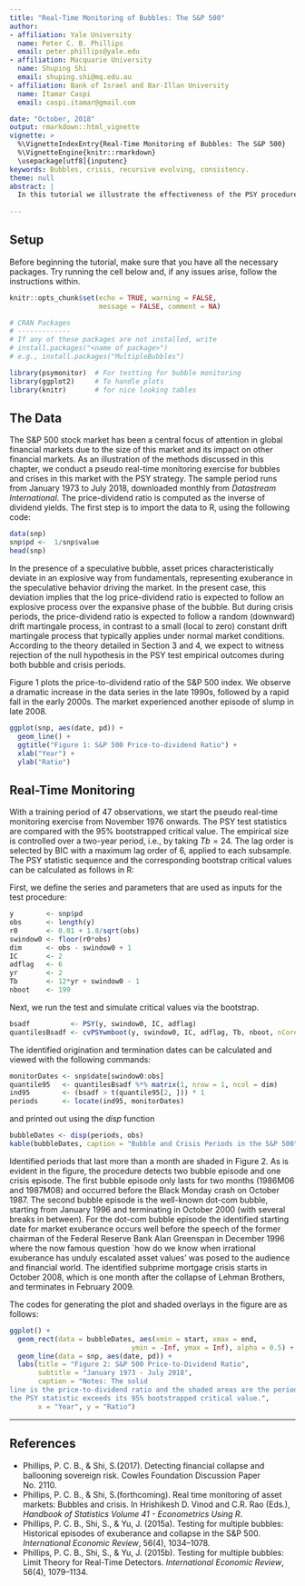 ```yaml
---
title: "Real-Time Monitoring of Bubbles: The S&P 500"
author:
- affiliation: Yale University
  name: Peter C. B. Phillips
  email: peter.phillips@yale.edu
- affiliation: Macquarie University
  name: Shuping Shi
  email: shuping.shi@mq.edu.au
- affiliation: Bank of Israel and Bar-Illan University
  name: Itamar Caspi  
  email: caspi.itamar@gmail.com

date: "October, 2018"
output: rmarkdown::html_vignette
vignette: >
  %\VignetteIndexEntry{Real-Time Monitoring of Bubbles: The S&P 500}
  %\VignetteEngine{knitr::rmarkdown}
  \usepackage[utf8]{inputenc}
keywords: Bubbles, crisis, recursive evolving, consistency.
theme: null
abstract: |
  In this tutorial we illustrate the effectiveness of the PSY procedure in                  detecting bubbles with an applications to the S&P 500 financial market using R            and the *psymonitor* package.
    
---
```


## Setup

Before beginning the tutorial, make sure that you have all the necessary packages. Try running the cell below and, if any issues arise, follow the instructions within.


```r
knitr::opts_chunk$set(echo = TRUE, warning = FALSE,
                      message = FALSE, comment = NA)

# CRAN Packages 
# -------------
# If any of these packages are not installed, write
# install.packages("<name of package>")
# e.g., install.packages("MultipleBubbles")

library(psymonitor)  # For testting for bubble monitoring
library(ggplot2)     # To handle plots
library(knitr)       # for nice looking tables

```

## The Data

The S&P 500 stock market has been a central focus of attention in global
financial markets due to the size of this market and its impact on other
financial markets. As an illustration of the methods discussed in this chapter,
we conduct a pseudo real-time monitoring exercise for bubbles and crises in
this market with the PSY strategy. The sample period runs from January
1973 to July 2018, downloaded monthly from *Datastream International*. The
price-dividend ratio is computed as the inverse of dividend yields. The
first step is to import the data to R, using the following code:

```r
data(snp)
snp$pd <-  1/snp$value
head(snp)
```

In the presence of a speculative bubble, asset prices characteristically deviate
in an explosive way from fundamentals, representing exuberance in the
speculative behavior driving the market. In the present case, this deviation
implies that the log price-dividend ratio is expected to follow an explosive
process over the expansive phase of the bubble. But during crisis periods, the
price-dividend ratio is expected to follow a random (downward) drift martingale
process, in contrast to a small (local to zero) constant drift martingale
process that typically applies under normal market conditions. According to
the theory detailed in Section 3 and 4, we expect to witness rejection of the
null hypothesis in the PSY test empirical outcomes during both bubble and
crisis periods.

Figure 1 plots the price-to-dividend ratio of the S&P 500 index. We
observe a dramatic increase in the data series in the late 1990s, followed
by a rapid fall in the early 2000s. The market experienced another episode
of slump in late 2008.

```r
ggplot(snp, aes(date, pd)) +
  geom_line() +
  ggtitle("Figure 1: S&P 500 Price-to-dividend Ratio") +
  xlab("Year") +
  ylab("Ratio")
```

## Real-Time Monitoring

With a training period of 47 observations, we start the pseudo real-time monitoring exercise from November 1976 onwards. The PSY test statistics are compared with the 95% bootstrapped critical value. The empirical size is controlled over a two-year period, i.e., by taking $Tb = 24$. The lag order is selected by BIC with a maximum lag order of 6, applied to each subsample. The PSY statistic sequence and the corresponding bootstrap critical values can be calculated as follows in R:

First, we define the series and parameters that are used as inputs for the test procedure:

```r
y        <- snp$pd
obs      <- length(y)
r0       <- 0.01 + 1.8/sqrt(obs)
swindow0 <- floor(r0*obs)
dim      <- obs - swindow0 + 1
IC       <- 2
adflag   <- 6
yr       <- 2
Tb       <- 12*yr + swindow0 - 1
nboot    <- 199
```

Next, we run the test and simulate critical values via the bootstrap.

```r
bsadf          <- PSY(y, swindow0, IC, adflag)
quantilesBsadf <- cvPSYwmboot(y, swindow0, IC, adflag, Tb, nboot, nCores = 2) #Note that the number of cores is arbitrarily set to 2.
```

The identified origination and termination dates can be calculated and
viewed with the following commands:

```r
monitorDates <- snp$date[swindow0:obs]
quantile95   <- quantilesBsadf %*% matrix(1, nrow = 1, ncol = dim)
ind95        <- (bsadf > t(quantile95[2, ])) * 1
periods      <- locate(ind95, monitorDates)
```

and printed out using the *disp* function

```r
bubbleDates <- disp(periods, obs)
kable(bubbleDates, caption = "Bubble and Crisis Periods in the S&P 500")
```

Identified periods that last more than a month are shaded in Figure 2. As is evident in the figure, the procedure detects two bubble episode and one crisis episode. The
first bubble episode only lasts for two months (1986M06 and 1987M08)
and occurred before the Black Monday crash on October 1987. The second
bubble episode is the well-known dot-com bubble, starting from January 1996
and terminating in October 2000 (with several breaks in between). For the
dot-com bubble episode the identified starting date for market exuberance
occurs well before the speech of the former chairman of the Federal Reserve
Bank Alan Greenspan in December 1996 where the now famous question `how
do we know when irrational exuberance has unduly escalated asset values'
was posed to the audience and financial world. The identified subprime
mortgage crisis starts in October 2008, which is one month after the collapse
of Lehman Brothers, and terminates in February 2009.


The codes for generating the plot and shaded overlays in the figure are
as follows:

```r

ggplot() + 
  geom_rect(data = bubbleDates, aes(xmin = start, xmax = end, 
                              ymin = -Inf, ymax = Inf), alpha = 0.5) + 
  geom_line(data = snp, aes(date, pd)) +
  labs(title = "Figure 2: S&P 500 Price-to-Dividend Ratio",
       subtitle = "January 1973 - July 2018",
       caption = "Notes: The solid
line is the price-to-dividend ratio and the shaded areas are the periods where
the PSY statistic exceeds its 95% bootstrapped critical value.", 
       x = "Year", y = "Ratio") 
```

---

## References
  * Phillips, P. C. B., & Shi, S.(2017). Detecting financial collapse and ballooning sovereign risk. Cowles Foundation Discussion Paper No. 2110.
  * Phillips, P. C. B., & Shi, S.(forthcoming). Real time monitoring of asset markets: Bubbles and crisis. In Hrishikesh D. Vinod and C.R. Rao (Eds.), *Handbook of Statistics Volume 41 - Econometrics Using R*.
  * Phillips, P. C. B., Shi, S., & Yu, J. (2015a).  Testing for multiple bubbles: Historical episodes of exuberance and collapse in the S&P 500. *International Economic Review*, 56(4), 1034--1078.
  * Phillips, P. C. B., Shi, S., & Yu, J. (2015b). Testing for multiple bubbles: Limit Theory for Real-Time Detectors. *International Economic Review*, 56(4), 1079--1134.
